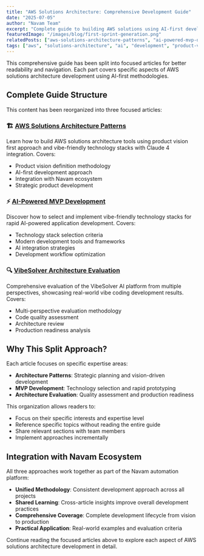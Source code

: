 ```yaml
---
title: "AWS Solutions Architecture: Comprehensive Development Guide"
date: "2025-07-05"
author: "Navam Team"
excerpt: "Complete guide to building AWS solutions using AI-first development, covering product vision, technology stacks, MVP development, and architecture evaluation."
featuredImage: "/images/blog/first-sprint-generation.png"
relatedPosts: ["aws-solutions-architecture-patterns", "ai-powered-mvp-development", "vibesolver-architecture-evaluation"]
tags: ["aws", "solutions-architecture", "ai", "development", "product-vision", "technology-stack", "mvp", "evaluation", "trenddit", "AI Agents", "Lean Workflows"]
---
```



This comprehensive guide has been split into focused articles for better readability and navigation. Each part covers specific aspects of AWS solutions architecture development using AI-first methodologies.

## Complete Guide Structure

This content has been reorganized into three focused articles:

### 🏗️ [AWS Solutions Architecture Patterns](/blog/aws-solutions-architecture-patterns)
Learn how to build AWS solutions architecture tools using product vision first approach and vibe-friendly technology stacks with Claude 4 integration. Covers:
- Product vision definition methodology
- AI-first development approach
- Integration with Navam ecosystem
- Strategic product development

### ⚡ [AI-Powered MVP Development](/blog/ai-powered-mvp-development)
Discover how to select and implement vibe-friendly technology stacks for rapid AI-powered application development. Covers:
- Technology stack selection criteria
- Modern development tools and frameworks
- AI integration strategies
- Development workflow optimization

### 🔍 [VibeSolver Architecture Evaluation](/blog/vibesolver-architecture-evaluation)
Comprehensive evaluation of the VibeSolver AI platform from multiple perspectives, showcasing real-world vibe coding development results. Covers:
- Multi-perspective evaluation methodology
- Code quality assessment
- Architecture review
- Production readiness analysis

## Why This Split Approach?

Each article focuses on specific expertise areas:
- **Architecture Patterns**: Strategic planning and vision-driven development
- **MVP Development**: Technology selection and rapid prototyping
- **Architecture Evaluation**: Quality assessment and production readiness

This organization allows readers to:
- Focus on their specific interests and expertise level
- Reference specific topics without reading the entire guide
- Share relevant sections with team members
- Implement approaches incrementally

## Integration with Navam Ecosystem

All three approaches work together as part of the Navam automation platform:
- **Unified Methodology**: Consistent development approach across all projects
- **Shared Learning**: Cross-article insights improve overall development practices
- **Comprehensive Coverage**: Complete development lifecycle from vision to production
- **Practical Application**: Real-world examples and evaluation criteria

Continue reading the focused articles above to explore each aspect of AWS solutions architecture development in detail.